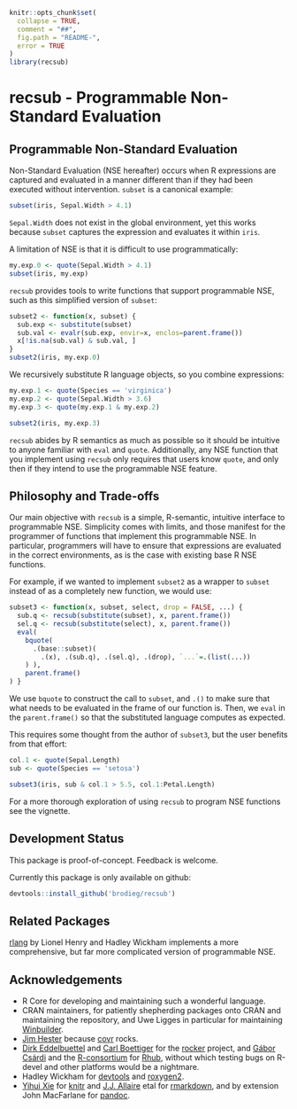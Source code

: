 <!-- README.md is generated from README.Rmd. Please edit that file -->

```r
knitr::opts_chunk$set(
  collapse = TRUE,
  comment = "##",
  fig.path = "README-",
  error = TRUE
)
library(recsub)
```

# recsub - Programmable Non-Standard Evaluation

<!--
[![](https://travis-ci.org/brodieG/recsub.svg?branch=master)](https://travis-ci.org/brodieG/recsub)
[![](https://codecov.io/github/brodieG/recsub/coverage.svg?branch=master)](https://codecov.io/github/brodieG/recsub?branch=master)
[![](http://www.r-pkg.org/badges/version/recsub)](https://cran.r-project.org/package=recsub)
[![Project Status: WIP - Initial development is in progress, but there has not yet been a stable, usable release suitable for the public.](http://www.repostatus.org/badges/latest/wip.svg)](http://www.repostatus.org/#wip)
-->

## Programmable Non-Standard Evaluation

Non-Standard Evaluation (NSE hereafter) occurs when R expressions are
captured and evaluated in a manner different than if they had been executed
without intervention.  `subset` is a canonical example:

```r
subset(iris, Sepal.Width > 4.1)
```

`Sepal.Width` does not exist in the global environment, yet this works because
`subset` captures the expression and evaluates it within `iris`.

A limitation of NSE is that it is difficult to use programmatically:

```r
my.exp.0 <- quote(Sepal.Width > 4.1)
subset(iris, my.exp)
```

`recsub` provides tools to write functions that support programmable NSE, such
as this simplified version of `subset`:

```r
subset2 <- function(x, subset) {
  sub.exp <- substitute(subset)
  sub.val <- evalr(sub.exp, envir=x, enclos=parent.frame())
  x[!is.na(sub.val) & sub.val, ]
}
subset2(iris, my.exp.0)
```

We recursively substitute R language objects, so you combine expressions:

```r
my.exp.1 <- quote(Species == 'virginica')
my.exp.2 <- quote(Sepal.Width > 3.6)
my.exp.3 <- quote(my.exp.1 & my.exp.2)

subset2(iris, my.exp.3)
```

`recsub` abides by R semantics as much as possible so it should be intuitive to
anyone familiar with `eval` and `quote`.  Additionally, any NSE function that
you implement using `recsub` only requires that users know `quote`, and only
then if they intend to use the programmable NSE feature.

## Philosophy and Trade-offs

Our main objective with `recsub` is a simple, R-semantic, intuitive interface to
programmable NSE.  Simplicity comes with limits, and those manifest for the
programmer of functions that implement this programmable NSE.  In particular,
programmers will have to ensure that expressions are evaluated in the correct
environments, as is the case with existing base R NSE functions.

For example, if we wanted to implement `subset2` as a wrapper to `subset`
instead of as a completely new function, we would use:

```r
subset3 <- function(x, subset, select, drop = FALSE, ...) {
  sub.q <- recsub(substitute(subset), x, parent.frame())
  sel.q <- recsub(substitute(select), x, parent.frame())
  eval(
    bquote(
      .(base::subset)(
        .(x), .(sub.q), .(sel.q), .(drop), `...`=.(list(...))
    ) ),
    parent.frame()
) }
```

We use `bquote` to construct the call to `subset`, and `.()` to make sure that
what needs to be evaluated in the frame of our function is.  Then, we `eval` in
the `parent.frame()` so that the substituted language computes as expected.

This requires some thought from the author of `subset3`, but the user benefits
from that effort:

```r
col.1 <- quote(Sepal.Length)
sub <- quote(Species == 'setosa')

subset3(iris, sub & col.1 > 5.5, col.1:Petal.Length)
```

For a more thorough exploration of using `recsub` to program NSE functions see
the vignette.

## Development Status

This package is proof-of-concept.  Feedback is welcome.

Currently this package is only available on github:

```r
devtools::install_github('brodieg/recsub')
```

## Related Packages

[rlang](https://cran.r-project.org/package=rlang) by Lionel Henry and Hadley
Wickham implements a more comprehensive, but far more complicated version of
programmable NSE.

## Acknowledgements

* R Core for developing and maintaining such a wonderful language.
* CRAN maintainers, for patiently shepherding packages onto CRAN and maintaining
  the repository, and Uwe Ligges in particular for maintaining
  [Winbuilder](http://win-builder.r-project.org/).
* [Jim Hester](https://github.com/jimhester) because
  [covr](https://cran.r-project.org/package=covr) rocks.
* [Dirk Eddelbuettel](https://github.com/eddelbuettel) and [Carl
  Boettiger](https://github.com/cboettig) for the
  [rocker](https://github.com/rocker-org/rocker) project, and [Gábor
  Csárdi](https://github.com/gaborcsardi) and the
  [R-consortium](https://www.r-consortium.org/) for
  [Rhub](https://github.com/r-hub), without which testing bugs on R-devel and
  other platforms would be a nightmare.
* Hadley Wickham for [devtools](https://cran.r-project.org/package=devtools) and
  [roxygen2](https://cran.r-project.org/package=roxygen2).
* [Yihui Xie](https://github.com/yihui) for
  [knitr](https://cran.r-project.org/package=knitr) and  [J.J.
  Allaire](https://github.com/jjallaire) etal for
  [rmarkdown](https://cran.r-project.org/package=rmarkdown), and by extension
  John MacFarlane for [pandoc](http://pandoc.org/).


